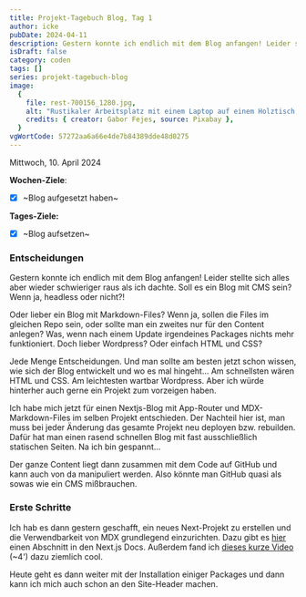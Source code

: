 ```yaml
---
title: Projekt-Tagebuch Blog, Tag 1
author: icke
pubDate: 2024-04-11
description: Gestern konnte ich endlich mit dem Blog anfangen! Leider stellte sich alles aber wieder schwieriger raus als ich dachte. Soll es ein Blog mit CMS sein? Wenn ja, headless oder nicht...
isDraft: false
category: coden
tags: []
series: projekt-tagebuch-blog
image:
  {
    file: rest-700156_1280.jpg,
    alt: "Rustikaler Arbeitsplatz mit einem Laptop auf einem Holztisch, daneben eine Hängematte.",
    credits: { creator: Gabor Fejes, source: Pixabay },
  }
vgWortCode: 57272aa6a66e4de7b84389dde48d0275
---
```


Mittwoch, 10. April 2024

**Wochen-Ziele**:

- [x] ~Blog aufgesetzt haben~

**Tages-Ziele:**

- [x] ~Blog aufsetzen~

### Entscheidungen

Gestern konnte ich endlich mit dem Blog anfangen! Leider stellte sich alles aber wieder schwieriger raus als ich dachte. Soll es ein Blog mit CMS sein? Wenn ja, headless oder nicht?!

Oder lieber ein Blog mit Markdown-Files? Wenn ja, sollen die Files im gleichen Repo sein, oder sollte man ein zweites nur für den Content anlegen? Was, wenn nach einem Update irgendeines Packages nichts mehr funktioniert. Doch lieber Wordpress? Oder einfach HTML und CSS?

Jede Menge Entscheidungen. Und man sollte am besten jetzt schon wissen, wie sich der Blog entwickelt und wo es mal hingeht... Am schnellsten wären HTML und CSS. Am leichtesten wartbar Wordpress. Aber ich würde hinterher auch gerne ein Projekt zum vorzeigen haben.

Ich habe mich jetzt für einen Nextjs-Blog mit App-Router und MDX-Markdown-Files im selben Projekt entschieden. Der Nachteil hier ist, man muss bei jeder Änderung das gesamte Projekt neu deployen bzw. rebuilden. Dafür hat man einen rasend schnellen Blog mit fast ausschließlich statischen Seiten. Na ich bin gespannt...

Der ganze Content liegt dann zusammen mit dem Code auf GitHub und kann auch von da manipuliert werden. Also könnte man GitHub quasi als sowas wie ein CMS mißbrauchen.

### Erste Schritte

Ich hab es dann gestern geschafft, ein neues Next-Projekt zu erstellen und die Verwendbarkeit von MDX grundlegend einzurichten. Dazu gibt es <A href='https://nextjs.org/docs/app/building-your-application/configuring/mdx'>hier</A> einen Abschnitt in den Next.js Docs. Außerdem fand ich <A href='https://www.youtube.com/watch?v=0pEbT-NwmHk'>dieses kurze Video</A> (~4') dazu ziemlich cool.

Heute geht es dann weiter mit der Installation einiger Packages und dann kann ich mich auch schon an den Site-Header machen.
